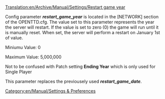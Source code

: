 [[Translation:en/Archive/Manual/Settings/Restart game year]]


Config parameter '''''restart_game_year''''' is located in the [NETWORK] section of the OPENTTD.cfg.  The value set to this parameter represents the year the server will restart. If the value is set to zero (0) the game will run until it is manually reset.  When set, the server will perform a restart on January 1st of value.

Miniumu Value: 0

Maximum Value: 5,000,000

Not to be confused with Patch setting '''Ending Year''' which is only used for Single Player

This parameter replaces the previousely used '''''restart_game_date'''''.

[[Category:en/Manual/Settings & Preferences]]